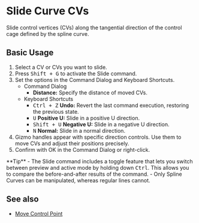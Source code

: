 
# Slide Curve CVs

<Reference shortcut="Shift + G" command="Slide" button="" />

Slide control vertices (CVs) along the tangential direction of the control cage defined by the spline curve.

## Basic Usage

1. Select a CV or CVs you want to slide.
2. Press <kbd>Shift + G</kbd> to activate the Slide command.
3. Set the options in the Command Dialog and Keyboard Shortcuts.
   - <Kst>Command Dialog</Kst>
      - **Distance:** Specify the distance of moved CVs.
   - <Kst>Keyboard Shortcuts</Kst>
      - <kbd>Ctrl + Z</kbd> **Undo:** Revert the last command execution, restoring the previous state.
      - <kbd>U</kbd> **Positive U:** Slide in a positive U direction.
      - <kbd>Shift + U</kbd> **Negative U:** Slide in a negative U direction.
      - <kbd>N</kbd> **Normal:** Slide in a normal direction.
3. Gizmo handles appear with specific direction controls. Use them to move CVs and adjust their positions precisely.
4. Confirm with OK in the Command Dialog or right-click.

<VideoPlayer fileName="slide-curve"/>

<Callout type="info" emoji="💡">
**Tip**  
- The Slide command includes a toggle feature that lets you switch between preview and active mode by holding down <kbd>Ctrl</kbd>. This allows you to compare the before-and-after results of the command.
- Only Spline Curves can be manipulated, whereas regular lines cannot. 
</Callout>

## See also
- [Move Control Point](/common/move#move-control-point)